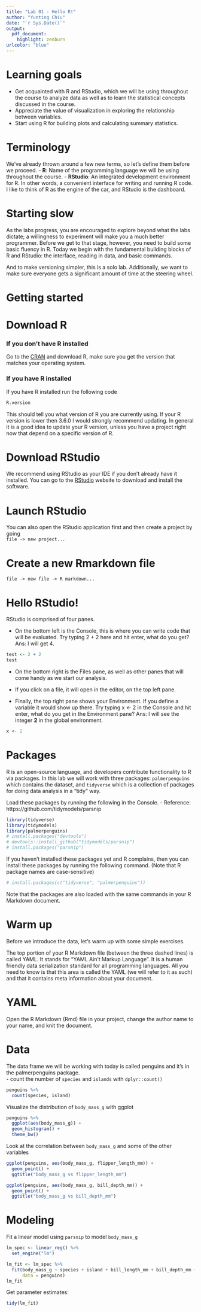 ```yaml
---
title: "Lab 01 - Hello R!"
author: "Yunting Chiu"
date: "`r Sys.Date()`"
output: 
  pdf_document: 
    highlight: zenburn
urlcolor: "blue"
---
```


# Learning goals
- Get acquainted with R and RStudio, which we will be using throughout the course to analyze data as well as to learn the statistical concepts discussed in the course.
- Appreciate the value of visualization in exploring the relationship between variables.
- Start using R for building plots and calculating summary statistics.

# Terminology
We’ve already thrown around a few new terms, so let’s define them before we proceed.
- **R**: Name of the programming language we will be using throughout the course.
- **RStudio**: An integrated development environment for R. In other words, a convenient interface for writing and running R code.
I like to think of R as the engine of the car, and RStudio is the dashboard.

# Starting slow
As the labs progress, you are encouraged to explore beyond what the labs dictate; a willingness to experiment will make you a much better programmer. Before we get to that stage, however, you need to build some basic fluency in R. Today we begin with the fundamental building blocks of R and RStudio: the interface, reading in data, and basic commands.

And to make versioning simpler, this is a solo lab. Additionally, we want to make sure everyone gets a significant amount of time at the steering wheel.

# Getting started

# Download R

### If you don’t have R installed
Go to the [CRAN](https://cran.r-project.org/) and download R, make sure you get the version that matches your operating system.

### If you have R installed
If you have R installed run the following code
```r
R.version
```
This should tell you what version of R you are currently using. If your R version is lower then 3.6.0 I would strongly recommend updating. In general it is a good idea to update your R version, unless you have a project right now that depend on a specific version of R.

# Download RStudio
We recommend using RStudio as your IDE if you don’t already have it installed. You can go to the [RStudio](https://www.rstudio.com/products/rstudio/download/) website to download and install the software.

# Launch RStudio
You can also open the RStudio application first and then create a project by going\
  ```file -> new project...```

# Create a new Rmarkdown file
  ```file -> new file -> R markdown...```

# Hello RStudio!
RStudio is comprised of four panes.

- On the bottom left is the Console, this is where you can write code that will be evaluated. Try typing 2 + 2 here and hit enter, what do you get?\
Ans: I will get 4.
```r
test <- 2 + 2
test
```


- On the bottom right is the Files pane, as well as other panes that will come handy as we start our analysis.

- If you click on a file, it will open in the editor, on the top left pane.

- Finally, the top right pane shows your Environment. If you define a variable it would show up there. Try typing x <- 2 in the Console and hit enter, what do you get in the Environment pane?
Ans: I will see the integer **2** in the global environment.
```r
x <- 2
```
# Packages
R is an open-source language, and developers contribute functionality to R via packages. In this lab we will work with three packages: `palmerpenguins` which contains the dataset, and `tidyverse` which is a collection of packages for doing data analysis in a “tidy” way.

Load these packages by running the following in the Console.
- Reference: https://github.com/tidymodels/parsnip
```r
library(tidyverse)
library(tidymodels)
library(palmerpenguins)
# install.packages("devtools")
# devtools::install_github("tidymodels/parsnip")
# install.packages("parsnip")
```

If you haven’t installed these packages yet and R complains, then you can install these packages by running the following command. (Note that R package names are case-sensitive)
```r
# install.packages(c("tidyverse", "palmerpenguins"))
```
Note that the packages are also loaded with the same commands in your R Markdown document.

# Warm up
Before we introduce the data, let’s warm up with some simple exercises.

The top portion of your R Markdown file (between the three dashed lines) is called YAML. It stands for “YAML Ain’t Markup Language”. It is a human friendly data serialization standard for all programming languages. All you need to know is that this area is called the YAML (we will refer to it as such) and that it contains meta information about your document.

# YAML
Open the R Markdown (Rmd) file in your project, change the author name to your name, and knit the document.

# Data 
The data frame we will be working with today is called penguins and it’s in the palmerpenguins package.\
- count the number of `species` and `islands` with `dplyr::count()`
```r
penguins %>%
  count(species, island)
```
Visualize the distribution of `body_mass_g` with ggplot
```r
penguins %>%
  ggplot(aes(body_mass_g)) +
  geom_histogram() +
  theme_bw()
```
Look at the correlation between `body_mass_g` and some of the other variables
```r
ggplot(penguins, aes(body_mass_g, flipper_length_mm)) +
  geom_point() +
  ggtitle("body_mass_g vs flipper_length_mm")
```
```r
ggplot(penguins, aes(body_mass_g, bill_depth_mm)) +
  geom_point() +
  ggtitle("body_mass_g vs bill_depth_mm")
```

# Modeling
Fit a linear model using `parsnip` to model `body_mass_g`
```r
lm_spec <- linear_reg() %>%
  set_engine("lm")

lm_fit <- lm_spec %>%
  fit(body_mass_g ~ species + island + bill_length_mm + bill_depth_mm + flipper_length_mm, 
      data = penguins)
lm_fit
```
Get parameter estimates:
```r
tidy(lm_fit)
```

